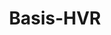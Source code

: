 ---
title: Basis-HVR
sidebar_position: 1
hide_table_of_contents: true
hide_title: true
description: Basis-HVR Docs
---